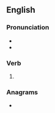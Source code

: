 ==English==

===Pronunciation===
* {{IPA|/ˈhæviŋ/|lang=en}}
* {{audio|en-us-having.ogg|Audio (US)|lang=en}}

===Verb===
{{head|en|present participle}}

# {{lb|en|archaic}} {{present participle of|have|lang=en|nocat=1}}

===Anagrams===
* {{anagrams|en|a=aeghinv|heaving}}